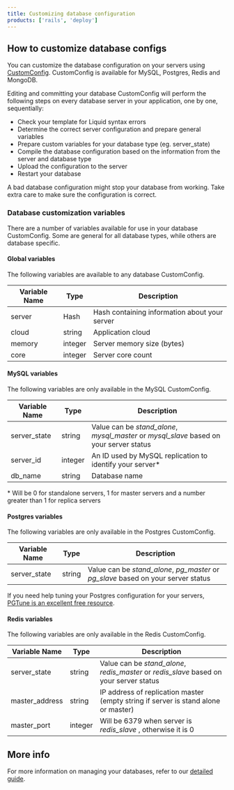 ```yaml
---
title: Customizing database configuration
products: ['rails', 'deploy']
---
```


## How to customize database configs

You can customize the database configuration on your servers using [CustomConfig](/docs/custom-config/custom-config). CustomConfig is available for MySQL, Postgres, Redis and MongoDB.

Editing and committing your database CustomConfig will perform the following steps on every database server in your application, one by one, sequentially:

- Check your template for Liquid syntax errors
- Determine the correct server configuration and prepare general variables
- Prepare custom variables for your database type (eg. server_state)
- Compile the database configuration based on the information from the server and database type
- Upload the configuration to the server
- Restart your database

<Callout type="warning" title="Double check your configs">
A bad database configuration might stop your database from working. Take extra care to make sure the configuration is correct.
</Callout>

### Database customization variables

There are a number of variables available for use in your database CustomConfig. Some are general for all database types, while others are database specific.

#### Global variables

The following variables are available to any database CustomConfig.


|Variable Name|Type|Description|
|--- |--- |--- |
|server|Hash|Hash containing information about your server|
|cloud|string|Application cloud|
|memory|integer|Server memory size (bytes)|
|core|integer|Server core count|


#### MySQL variables

The following variables are only available in the MySQL CustomConfig.

|Variable Name|Type|Description|
|--- |--- |--- |
|server_state|string|Value can be *stand_alone*, *mysql_master* or *mysql_slave* based on your server status|
|server_id|integer|An ID used by MySQL replication to identify your server*|
|db_name|string|Database name|

&#42; Will be 0 for standalone servers, 1 for master servers and a number greater than 1 for replica servers

#### Postgres variables

The following variables are only available in the Postgres CustomConfig.


|Variable Name|Type|Description|
|--- |--- |--- |
|server_state|string|Value can be *stand_alone*, *pg_master* or *pg_slave* based on your server status|


If you need help tuning your Postgres configuration for your servers, [PGTune is an excellent free resource](https://pgtune.leopard.in.ua/). 

#### Redis variables

The following variables are only available in the Redis CustomConfig.


|Variable Name|Type|Description|
|--- |--- |--- |
|server_state|string|Value can be *stand_alone*, *redis_master* or *redis_slave* based on your server status|
|master_address|string|IP address of replication master (empty string if server is stand alone or master)|
|master_port|integer|Will be 6379 when server is *redis_slave* , otherwise it is 0|


## More info

For more information on managing your databases, refer to our [detailed guide](/docs/databases/database-management).
